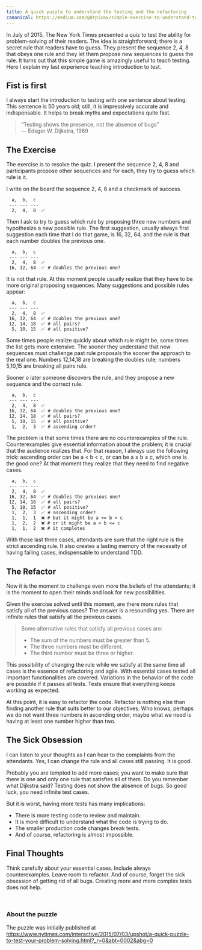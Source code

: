 ```yaml
---
title: A quick puzzle to understand the testing and the refactoring
canonical: https://medium.com/@drpicox/simple-exercise-to-understand-testing-and-refactoring-9b3431afd333
---
```



In July of 2015, The New York Times presented a quiz to test the ability for problem-solving of their readers. The idea is straightforward; there is a secret rule that readers have to guess. They present the sequence 2, 4, 8 that obeys one rule and they let them propose new sequences to guess the rule. It turns out that this simple game is amazingly useful to teach testing. Here I explain my last experience teaching introduction to test.

## Fist is first

I always start the introduction to testing with one sentence about testing. This sentence is 50 years old; still, it is impressively accurate and indispensable. It helps to break myths and expectations quite fast.

> “Testing shows the presence, not the absence of bugs”  
> — Edsger W. Dijkstra, 1969

## The Exercise

The exercise is to resolve the quiz. I present the sequence 2, 4, 8 and participants propose other sequences and for each, they try to guess which rule is it.

I write on the board the sequence 2, 4, 8 and a checkmark of success.

```
  a,  b,  c  
 --- --- ---
  2,  4,  8  ✅
```

Then I ask to try to guess which rule by proposing three new numbers and hypothesize a new possible rule. The first suggestion, usually always first suggestion each time that I do that game, is 16, 32, 64, and the rule is that each number doubles the previous one.

```
  a,  b,  c  
 --- --- ---
  2,  4,  8  ✅
 16, 32, 64  ✅ # doubles the previous one?
```

It is not that rule. At this moment people usually realize that they have to be more original proposing sequences. Many suggestions and possible rules appear:

```
  a,  b,  c  
 --- --- ---
  2,  4,  8  ✅
 16, 32, 64  ✅ # doubles the previous one?
 12, 14, 18  ✅ # all pairs?
  5, 10, 15  ✅ # all positive?
```

Some times people realize quickly about which rule might be, some times the list gets more extensive. The sooner they understand that new sequences must challenge past rule proposals the sooner the approach to the real one. Numbers 12,14,18 are breaking the doubles rule; numbers 5,10,15 are breaking all pairs rule.

Sooner o later someone discovers the rule, and they propose a new sequence and the correct rule.

```
  a,  b,  c  
 --- --- ---
  2,  4,  8  ✅
 16, 32, 64  ✅ # doubles the previous one?
 12, 14, 18  ✅ # all pairs?
  5, 10, 15  ✅ # all positive?
  1,  2,  3  ✅ # ascending order!
```

The problem is that some times there are no counterexamples of the rule. Counterexamples give essential information about the problem; it is crucial that the audience realizes that. For that reason, I always use the following trick: ascending order can be a < b < c, or can be a ≤ b ≤ c, which one is the good one? At that moment they realize that they need to find negative cases.

```
  a,  b,  c  
 --- --- ---
  2,  4,  8  ✅
 16, 32, 64  ✅ # doubles the previous one?
 12, 14, 18  ✅ # all pairs?
  5, 10, 15  ✅ # all positive?
  1,  2,  3  ✅ # ascending order!
  1,  1,  1  ❌ # but it might be a <= b < c
  1,  2,  2  ❌ # or it might be a < b <= c
  1,  1,  2  ❌ # it completes
```

With those last three cases, attendants are sure that the right rule is the strict ascending rule. It also creates a lasting memory of the necessity of having failing cases, indispensable to understand TDD.

## The Refactor

Now it is the moment to challenge even more the beliefs of the attendants; it is the moment to open their minds and look for new possibilities.

Given the exercise solved until this moment, are there more rules that satisfy all of the previous cases? The answer is a resounding yes. There are infinite rules that satisfy all the previous cases.

> Some alternative rules that satisfy all previous cases are:
>
> - The sum of the numbers must be greater than 5.
> - The three numbers must be different.
> - The third number must be three or higher.

This possibility of changing the rule while we satisfy at the same time all cases is the essence of refactoring and agile. With essential cases tested all important functionalities are covered. Variations in the behavior of the code are possible if it passes all tests. Tests ensure that everything keeps working as expected.

At this point, it is easy to refactor the code. Refactor is nothing else than finding another rule that suits better to our objectives. Who knows, perhaps we do not want three numbers in ascending order, maybe what we need is having at least one number higher than two.

## The Sick Obsession

I can listen to your thoughts as I can hear to the complaints from the attendants. Yes, I can change the rule and all cases still passing. It is good.

Probably you are tempted to add more cases; you want to make sure that there is one and only one rule that satisfies all of them. Do you remember what Dijkstra said? Testing does not show the absence of bugs. So good luck, you need infinite test cases.

But it is worst, having more tests has many implications:

- There is more testing code to review and maintain.
- It is more difficult to understand what the code is trying to do.
- The smaller production code changes break tests.
- And of course, refactoring is almost impossible.

## Final Thoughts

Think carefully about your essential cases. Include always counterexamples. Leave room to refactor. And of course, forget the sick obsession of getting rid of all bugs. Creating more and more complex tests does not help.

<br />

### About the puzzle

The puzzle was initially published at https://www.nytimes.com/interactive/2015/07/03/upshot/a-quick-puzzle-to-test-your-problem-solving.html?_r=0&abt=0002&abg=0